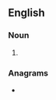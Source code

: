 ==English==

===Noun===
{{head|en|noun form}}

# {{plural of|eric|lang=en}}

===Anagrams===
* {{anagrams|en|a=ceirs|-rices|cires|cries|icers|rices|seric}}